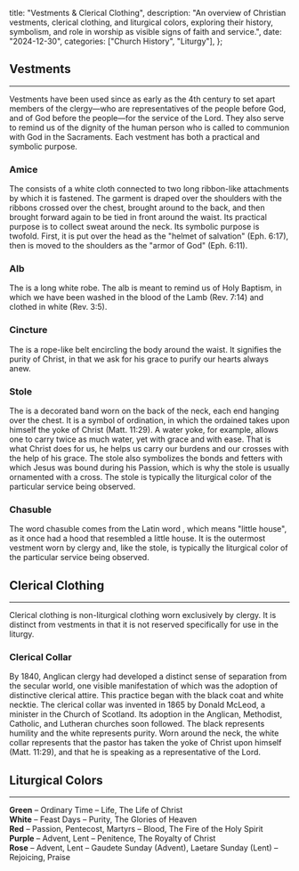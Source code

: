   title: "Vestments & Clerical Clothing",
  description: "An overview of Christian vestments, clerical clothing, and liturgical colors, exploring their history, symbolism, and role in worship as visible signs of faith and service.",
  date: "2024-12-30",
  categories: ["Church History", "Liturgy"],
};

## Vestments

---

Vestments have been used since as early as the 4th century to set apart members of the clergy—who are representatives of the people before God, and of God before the people—for the service of the Lord. They also serve to remind us of the dignity of the human person who is called to communion with God in the Sacraments. Each vestment has both a practical and symbolic purpose.

### Amice

The <Definition lang="latin" anchor="amictus" text="amice" /> consists of a white cloth connected to two long ribbon-like attachments by which it is fastened. The garment is draped over the shoulders with the ribbons crossed over the chest, brought around to the back, and then brought forward again to be tied in front around the waist. Its practical purpose is to collect sweat around the neck. Its symbolic purpose is twofold. First, it is put over the head as the "helmet of salvation" (Eph. 6:17), then is moved to the shoulders as the "armor of God" (Eph. 6:11).

### Alb

The <Definition lang="latin" anchor="tunica-alba" text="alb" /> is a long white robe. The alb is meant to remind us of Holy Baptism, in which we have been washed in the blood of the Lamb (Rev. 7:14) and clothed in white (Rev. 3:5).

### Cincture

The <Definition lang="latin" anchor="cinctura" text="cincture" /> is a rope-like belt encircling the body around the waist. It signifies the purity of Christ, in that we ask for his grace to purify our hearts always anew.

### Stole

The <Definition lang="greek" anchor="stole" text="stole" /> is a decorated band worn on the back of the neck, each end hanging over the chest. It is a symbol of ordination, in which the ordained takes upon himself the yoke of Christ (Matt. 11:29). A water yoke, for example, allows one to carry twice as much water, yet with grace and with ease. That is what Christ does for us, he helps us carry our burdens and our crosses with the help of his grace. The stole also symbolizes the bonds and fetters with which Jesus was bound during his Passion, which is why the stole is usually ornamented with a cross. The stole is typically the liturgical color of the particular service being observed.

### Chasuble

The word chasuble comes from the Latin word <Definition lang="latin" anchor="casula" text="casula" />, which means "little house", as it once had a hood that resembled a little house. It is the outermost vestment worn by clergy and, like the stole, is typically the liturgical color of the particular service being observed.

## Clerical Clothing

---

Clerical clothing is non-liturgical clothing worn exclusively by clergy. It is distinct from vestments in that it is not reserved specifically for use in the liturgy.

### Clerical Collar

By 1840, Anglican clergy had developed a distinct sense of separation from the secular world, one visible manifestation of which was the adoption of distinctive clerical attire. This practice began with the black coat and white necktie. The clerical collar was invented in 1865 by Donald McLeod, a minister in the Church of Scotland. Its adoption in the Anglican, Methodist, Catholic, and Lutheran churches soon followed. The black represents humility and the white represents purity. Worn around the neck, the white collar represents that the pastor has taken the yoke of Christ upon himself (Matt. 11:29), and that he is speaking as a representative of the Lord.

## Liturgical Colors

---

**Green** – Ordinary Time – Life, The Life of Christ<br/>
**White** – Feast Days – Purity, The Glories of Heaven<br/>
**Red** – Passion, Pentecost, Martyrs – Blood, The Fire of the Holy Spirit<br/>
**Purple** – Advent, Lent – Penitence, The Royalty of Christ<br/>
**Rose** – Advent, Lent – Gaudete Sunday (Advent), Laetare Sunday (Lent) – Rejoicing, Praise
